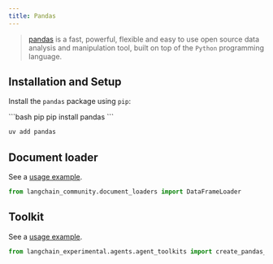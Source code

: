 ```yaml
---
title: Pandas
---
```


>[pandas](https://pandas.pydata.org) is a fast, powerful, flexible and easy to use open source data analysis and manipulation tool,
built on top of the `Python` programming language.

## Installation and Setup

Install the `pandas` package using `pip`:

<CodeGroup>
```bash pip
pip install pandas
```

```bash uv
uv add pandas
```
</CodeGroup>


## Document loader

See a [usage example](/oss/python/integrations/document_loaders/pandas_dataframe).

```python
from langchain_community.document_loaders import DataFrameLoader
```

## Toolkit

See a [usage example](/oss/python/integrations/tools/pandas).

```python
from langchain_experimental.agents.agent_toolkits import create_pandas_dataframe_agent
```
